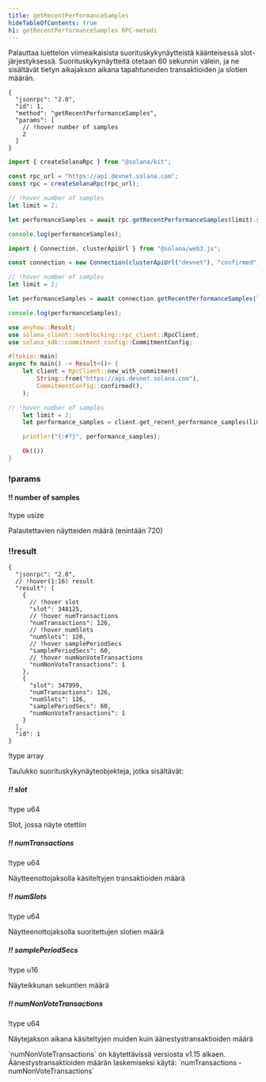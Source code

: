 ```yaml
---
title: getRecentPerformanceSamples
hideTableOfContents: true
h1: getRecentPerformanceSamples RPC-metodi
---
```


Palauttaa luettelon viimeaikaisista suorituskykynäytteistä käänteisessä
slot-järjestyksessä. Suorituskykynäytteitä otetaan 60 sekunnin välein, ja ne
sisältävät tietyn aikajakson aikana tapahtuneiden transaktioiden ja slotien
määrän.

<APIMethod>

```jsonc !!request curl
{
  "jsonrpc": "2.0",
  "id": 1,
  "method": "getRecentPerformanceSamples",
  "params": [
    // !hover number of samples
    2
  ]
}
```

```ts !!request title="Kit"
import { createSolanaRpc } from "@solana/kit";

const rpc_url = "https://api.devnet.solana.com";
const rpc = createSolanaRpc(rpc_url);

// !hover number of samples
let limit = 2;

let performanceSamples = await rpc.getRecentPerformanceSamples(limit).send();

console.log(performanceSamples);
```

```ts !!request title="web3.js"
import { Connection, clusterApiUrl } from "@solana/web3.js";

const connection = new Connection(clusterApiUrl("devnet"), "confirmed");

// !hover number of samples
let limit = 2;

let performanceSamples = await connection.getRecentPerformanceSamples(limit);

console.log(performanceSamples);
```

```rs !!request title="Rust"
use anyhow::Result;
use solana_client::nonblocking::rpc_client::RpcClient;
use solana_sdk::commitment_config::CommitmentConfig;

#[tokio::main]
async fn main() -> Result<()> {
    let client = RpcClient::new_with_commitment(
        String::from("https://api.devnet.solana.com"),
        CommitmentConfig::confirmed(),
    );

// !hover number of samples
    let limit = 2;
    let performance_samples = client.get_recent_performance_samples(limit.into()).await?;

    println!("{:#?}", performance_samples);

    Ok(())
}
```

### !params

#### !! number of samples

!type usize

Palautettavien näytteiden määrä (enintään 720)

### !!result

```jsonc !response
{
  "jsonrpc": "2.0",
  // !hover(1:16) result
  "result": [
    {
      // !hover slot
      "slot": 348125,
      // !hover numTransactions
      "numTransactions": 126,
      // !hover numSlots
      "numSlots": 126,
      // !hover samplePeriodSecs
      "samplePeriodSecs": 60,
      // !hover numNonVoteTransactions
      "numNonVoteTransactions": 1
    },
    {
      "slot": 347999,
      "numTransactions": 126,
      "numSlots": 126,
      "samplePeriodSecs": 60,
      "numNonVoteTransactions": 1
    }
  ],
  "id": 1
}
```

!type array

Taulukko suorituskykynäyteobjekteja, jotka sisältävät:

##### !! slot

!type u64

Slot, jossa näyte otettiin

##### !! numTransactions

!type u64

Näytteenottojaksolla käsiteltyjen transaktioiden määrä

##### !! numSlots

!type u64

Näytteenottojaksolla suoritettujen slotien määrä

##### !! samplePeriodSecs

!type u16

Näyteikkunan sekuntien määrä

##### !! numNonVoteTransactions

!type u64

Näytejakson aikana käsiteltyjen muiden kuin äänestystransaktioiden määrä

<Callout type="info">
  `numNonVoteTransactions` on käytettävissä versiosta v1.15 alkaen.
  Äänestystransaktioiden määrän laskemiseksi käytä: `numTransactions -
  numNonVoteTransactions`
</Callout>

</APIMethod>
